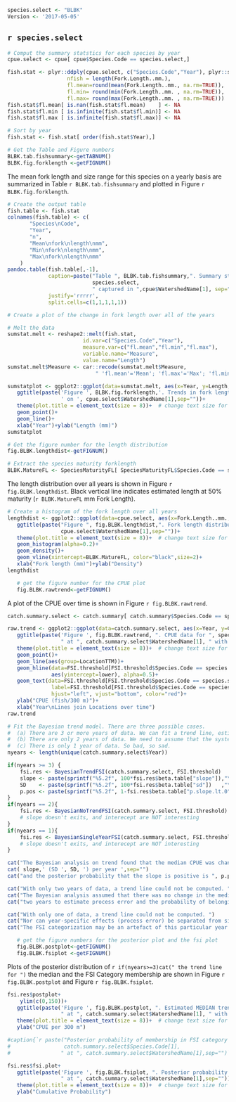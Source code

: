 ```{r echo=FALSE}
species.select <- "BLBK"
Version <- '2017-05-05'
```

## `r species.select`

```{r BLBKSummary, echo=FALSE, message=FALSE, warning=FALSE }
# Comput the summary statstics for each species by year
cpue.select <- cpue[ cpue$Species.Code == species.select,]

fish.stat <- plyr::ddply(cpue.select, c("Species.Code","Year"), plyr::summarize,
                   nfish = length(Fork.Length..mm.),
                   fl.mean=round(mean(Fork.Length..mm., na.rm=TRUE)),
                   fl.min= round(min(Fork.Length..mm. , na.rm=TRUE)),
                   fl.max= round(max(Fork.Length..mm. , na.rm=TRUE)))
fish.stat$fl.mean[ is.nan(fish.stat$fl.mean)    ] <- NA
fish.stat$fl.min [ is.infinite(fish.stat$fl.min)] <- NA
fish.stat$fl.max [ is.infinite(fish.stat$fl.max)] <- NA

# Sort by year  
fish.stat <- fish.stat[ order(fish.stat$Year),]

# Get the Table and Figure numbers
BLBK.tab.fishsummary<-getTABNUM()
BLBK.fig.forklength <-getFIGNUM()

```
The  mean fork length and size range for this species on a yearly basis are summarized in 
Table `r BLBK.tab.fishsummary` 
and plotted in 
Figure `r BLBK.fig.forklength`.

```{r BLBK.fish.summary.tab,  echo=FALSE, results='asis'}
# Create the output table
fish.table <- fish.stat
colnames(fish.table) <- c(
       "Species\nCode",
       "Year",
       "n",
       "Mean\nfork\nlength\nmm",
       "Min\nfork\nlength\nmm",
       "Max\nfork\nlength\nmm"
    )
pandoc.table(fish.table[,-1],
             caption=paste("Table ", BLBK.tab.fishsummary,". Summary statistics on fork length for ",
                           species.select,
                           " captured in ",cpue$WatershedName[1], sep=""),
             justify='rrrrr',
             split.cells=c(1,1,1,1,1))
```


```{r BLBK.forklength.fig,  echo=FALSE, message=FALSE, warning=FALSE, fig.height=3, fig.width=5, dpi=300}
# Create a plot of the change in fork length over all of the years

# Melt the data
sumstat.melt <- reshape2::melt(fish.stat,
                        id.var=c("Species.Code","Year"),
                        measure.var=c("fl.mean","fl.min","fl.max"),
                        variable.name="Measure",
                        value.name="Length")
sumstat.melt$Measure <- car::recode(sumstat.melt$Measure,
                            " 'fl.mean'='Mean'; 'fl.max'='Max'; 'fl.min'='Min' " )

sumstatplot <- ggplot2::ggplot(data=sumstat.melt, aes(x=Year, y=Length, color=Measure))+
   ggtitle(paste('Figure ', BLBK.fig.forklength,'. Trends in fork length for ', species.select,
                 ' on ', cpue.select$WatershedName[1],sep=""))+
   theme(plot.title = element_text(size = 8))+  # change text size for title
   geom_point()+
   geom_line()+
   xlab("Year")+ylab("Length (mm)")
sumstatplot
```


```{r BLBK.lengthdis.fignum, echo=FALSE}
# Get the figure number for the length distribution
fig.BLBK.lengthdist<-getFIGNUM()
```

```{r BLBK.mature.FL, echo=FALSE}
# Extract the species maturity forklength
BLBK.MatureFL <- SpeciesMaturityFL[ SpeciesMaturityFL$Species.Code == species.select, "MatureFL..mm."]
```

The length distribution over all years is shown in 
Figure `r fig.BLBK.lengthdist`.
Black vertical line indicates estimated length at 50\% maturity (`r BLBK.MatureFL` mm Fork Length).

```{r BLBK.lengthdist, echo=FALSE, message=FALSE, warning=FALSE, fig.height=3, fig.width=5, dpi=300}
# Create a histogram of the fork length over all years
lengthdist <- ggplot2::ggplot(data=cpue.select, aes(x=Fork.Length..mm., y=..density..))+
   ggtitle(paste("Figure ", fig.BLBK.lengthdist,". Fork length distribution for ", species.select,' on ',
                 cpue.select$WatershedName[1],sep=""))+
   theme(plot.title = element_text(size = 8))+  # change text size for title
   geom_histogram(alpha=0.2)+ 
   geom_density()+
   geom_vline(xintercept=BLBK.MatureFL, color="black",size=2)+
   xlab("Fork length (mm)")+ylab("Density")
lengthdist
```

```{r BLBK.row.trend.fignum, echo=FALSE}
   # get the figure number for the CPUE plot
   fig.BLBK.rawtrend<-getFIGNUM()
```

A plot of the CPUE over time is shown in 
Figure `r fig.BLBK.rawtrend`.

```{r  BLBK.raw.trend, echo=FALSE, message=FALSE, warning=FALSE, fig.height=3, fig.width=5, dpi=300}
catch.summary.select <- catch.summary[ catch.summary$Species.Code == species.select,]

raw.trend <- ggplot2::ggplot(data=catch.summary.select, aes(x=Year, y=CPUE.300m))+
   ggtitle(paste('Figure ', fig.BLBK.rawtrend, ". CPUE data for ", species.select, 
                 " at ", catch.summary.select$WatershedName[1], " with FSI categories",sep=""))+
   theme(plot.title = element_text(size = 8))+  # change text size for title
   geom_point()+
   geom_line(aes(group=LocationTTM))+
   geom_hline(data=FSI.threshold[FSI.threshold$Species.Code == species.select,], 
              aes(yintercept=lower), alpha=0.5)+
   geom_text(data=FSI.threshold[FSI.threshold$Species.Code == species.select,], aes(x=-Inf, y=lower),
              label=FSI.threshold[FSI.threshold$Species.Code == species.select,]$FSI.cat,
              hjust="left", vjust="bottom", color="red")+
   ylab("CPUE (fish/300 m)")+
   xlab("Year\nLines join Locations over time")
raw.trend
```


```{r  BLBK.fit.Bayesian, echo=FALSE, message=FALSE, warning=FALSE, results='hide'}
# Fit the Bayesian trend model. There are three possible cases.
#  (a) There are 3 or more years of data. We can fit a trend line, estimate process error etc
#  (b) There are only 2 years of data. We need to assume that the system is in steady state (i.e. no trend)
#  (c) There is only 1 year of data. So bad, so sad.
nyears <- length(unique(catch.summary.select$Year))

if(nyears >= 3) {
    fsi.res <- BayesianTrendFSI(catch.summary.select, FSI.threshold)
    slope <- paste(sprintf("%5.2f", 100*fsi.res$beta.table["slope"]),"\\%",sep="")
    SD    <- paste(sprintf("%5.2f", 100*fsi.res$beta.table["sd"])   ,"\\%",sep="")
    p.pos <- paste(sprintf("%5.2f", 1-fsi.res$beta.table["p.slope.lt.0"]))
}
if(nyears == 2){
    fsi.res <- BayesianNoTrendFSI(catch.summary.select, FSI.threshold)
    # slope doesn't exits, and interecept are NOT interesting
}
if(nyears == 1){  
    fsi.res <- BayesianSingleYearFSI(catch.summary.select, FSI.threshold)
    # slope doesn't exits, and interecept are NOT interesting
}
```

```{r BLBK.Bayes.output.3years, eval=(nyears>=3), results='asis', echo=FALSE}
cat("The Bayesian analysis on trend found that the median CPUE was changing at ",sep="")
cat( slope,' (SD ', SD, ') per year ',sep="")
cat("and the posterior probability that the slope is positive is ", p.pos, '.',sep="")
```
```{r BLBK.Bayes.output.2years, eval=(nyears==2), results='asis', echo=FALSE}
cat("With only two years of data, a trend line could not be computed. ")
cat("The Bayesian analysis assumed that there was no change in the median response between the ")
cat("two years to estimate process error and the probability of belonging to each FSI category. ")
```
```{r BLBK.Bayes.output.1years, eval=(nyears==1), results='asis', echo=FALSE}
cat("With only one of data, a trend line could not be computed. ")
cat("Nor can year-specific effects (process error) be separated from site-effects. ")
cat("The FSI categorization may be an artefact of this particular year's set of data. Use with caution. ")
```

```{r BLBK.postplot.fignum, echo=FALSE}
   # get the figure numbers for the posterior plot and the fsi plot
   fig.BLBK.postplot<-getFIGNUM()
   fig.BLBK.fsiplot <-getFIGNUM()
```

Plots of the posterior distribution of `r if(nyears>=3)cat(" the trend line for ")`  the median and the FSI Category membership are shown in 
Figure `r fig.BLBK.postplot` and
Figure `r fig.BLBK.fsiplot`.


```{r  BLBK.postplot, echo=FALSE, message=FALSE, warning=FALSE, fig.height=3, fig.width=5, dpi=300}
fsi.res$postplot+
    ylim(c(0,150))+
   ggtitle(paste('Figure ', fig.BLBK.postplot, ". Estimated MEDIAN trend line for ", species.select,  
                 " at ", catch.summary.select$WatershedName[1], " with FSI categories",sep=""))+
   theme(plot.title = element_text(size = 8))+  # change text size for title
   ylab("CPUE per 300 m")
```


```{r  BLBK.fsi.plot, echo=FALSE, message=FALSE, warning=FALSE, fig.height=3, fig.width=5, dpi=300}
#caption{`r paste("Posterior probability of membership in FSI category for  ", 
#                 catch.summary.select$Species.Code[1], 
#                " at ", catch.summary.select$WatershedName[1],sep="")`

fsi.res$fsi.plot+
   ggtitle(paste('Figure ', fig.BLBK.fsiplot, ". Posterior probability by FSI category for ", species.select,  
                 " at ", catch.summary.select$WatershedName[1],sep=""))+
   theme(plot.title = element_text(size = 8))+  # change text size for title
   ylab("Cumulative Probability")
```



